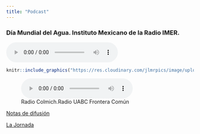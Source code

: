 ```yaml
---
title: "Podcast"
---
```


### Día Mundial del Agua. Instituto Mexicano de la Radio IMER.

![](IMER.mp3)


```r

knitr::include_graphics("https://res.cloudinary.com/jlmrpics/image/upload/v1558633624/saludenlafrontera_lmnand.png")
```

![Radio Colmich.Radio UABC Frontera Común](fronteracomun23may2019.mp3)


[Notas de difusión](https://www.colef.mx/estemes/las-causas-detras-de-las-causas-de-la-diabetes/)



[La Jornada](https://www.jornada.com.mx/2019/06/16/sociedad/030n1soc#)


